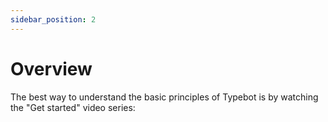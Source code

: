 ```yaml
---
sidebar_position: 2
---
```



# Overview

The best way to understand the basic principles of Typebot is by watching the "Get started" video series:

<YoutubeEmbed videoId="https://www.youtube.com/embed/videoseries?list=PLHpyDlgo4x7NUjF-L5VaYfBPQ03uzf5l3" />
